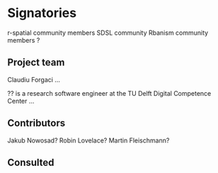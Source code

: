 # Signatories
<!--
This section provides the ISC with a view of the support received from
the community for a proposal. Acceptance isn't predicated on
popularity but community acceptance is important. Willingness to
accept outside input is also a good marker for project delivery.

An optional section would be for R-Core signatories where changes to R
are proposed.
-->

r-spatial community members
SDSL community
Rbanism community members
?

## Project team
<!--
Who are the people responsible for actually delivering the project if
the proposal gets accepted and are already signed up and rearing to
go? Briefly describe all participants and the skills they will bring
to the project.
-->

Claudiu Forgaci ...

?? is a research software engineer at the TU Delft Digital Competence Center ...


## Contributors
<!--
Who are the people who have actively helped with this proposal but
won't necessarily be on the core project team later?
-->

Jakub Nowosad?
Robin Lovelace?
Martin Fleischmann?

## Consulted
<!--
Who has been given the opportunity to provide feedback on the
proposal? This should include any R Consortium & ISC members who the
proposal has been discussed with.
-->

<!-- TODO Do we know someone whom we can consult? -->

